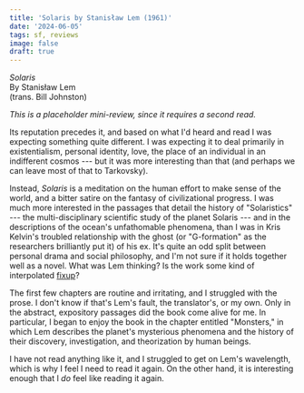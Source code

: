 ```yaml
---
title: 'Solaris by Stanisław Lem (1961)'
date: '2024-06-05'
tags: sf, reviews
image: false
draft: true
---
```


*Solaris*  
By Stanisław Lem  
(trans. Bill Johnston)  

_This is a placeholder mini-review, since it requires a second read._

Its reputation precedes it, and based on what I'd heard and read I was expecting something quite different. I was expecting it to deal primarily in existentialism, personal identity, love, the place of an individual in an indifferent cosmos --- but it was more interesting than that (and perhaps we can leave most of that to Tarkovsky).

Instead, _Solaris_ is a meditation on the human effort to make sense of the world, and a bitter satire on the fantasy of civilizational progress. I was much more interested in the passages that detail the history of "Solaristics" --- the multi-disciplinary scientific study of the planet Solaris --- and in the descriptions of the ocean's unfathomable phenomena, than I was in Kris Kelvin's troubled relationship with the ghost (or "G-formation" as the researchers brilliantly put it) of his ex. It's quite an odd split between personal drama and social philosophy, and I'm not sure if it holds together well as a novel. What was Lem thinking? Is the work some kind of interpolated [fixup](https://en.wikipedia.org/wiki/Fix-up)? 

The first few chapters are routine and irritating, and I struggled with the prose. I don't know if that's Lem's fault, the translator's, or my own. Only in the abstract, expository passages did the book come alive for me. In particular, I began to enjoy the book in the chapter entitled "Monsters," in which Lem describes the planet's mysterious phenomena and the history of their discovery, investigation, and theorization by human beings.

I have not read anything like it, and I struggled to get on Lem's wavelength, which is why I feel I need to read it again. On the other hand, it is interesting enough that I _do_ feel like reading it again.